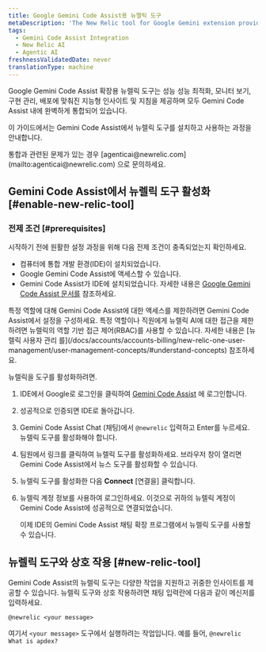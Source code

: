 ```yaml
---
title: Google Gemini Code Assist용 뉴렐릭 도구
metaDescription: 'The New Relic tool for Google Gemini extension provides intelligent insights and guidance tailored to optimize application performance, monitor infrastructure, and manage deployments—all seamlessly integrated within Gemini Code Assist.'
tags:
  - Gemini Code Assist Integration
  - New Relic AI
  - Agentic AI
freshnessValidatedDate: never
translationType: machine
---
```


Google Gemini Code Assist 확장용 뉴렐릭 도구는 성능 성능 최적화, 모니터 보기, 구현 관리, 배포에 맞춰진 지능형 인사이트 및 지침을 제공하며 모두 Gemini Code Assist 내에 완벽하게 통합되어 있습니다.

이 가이드에서는 Gemini Code Assist에서 뉴렐릭 도구를 설치하고 사용하는 과정을 안내합니다.

<Callout variant="tip" title="팁">
  통합과 관련된 문제가 있는 경우 [agenticai@newrelic.com](mailto:agenticai@newrelic.com) 으로 문의하세요.
</Callout>

## Gemini Code Assist에서 뉴렐릭 도구 활성화 [#enable-new-relic-tool]

### 전제 조건 [#prerequisites]

시작하기 전에 원활한 설정 과정을 위해 다음 전제 조건이 충족되었는지 확인하세요.

* 컴퓨터에 통합 개발 환경(IDE)이 설치되었습니다.
* Google Gemini Code Assist에 액세스할 수 있습니다.
* Gemini Code Assist가 IDE에 설치되었습니다. 자세한 내용은 [Google Gemini Code Assist 문서를](https://cloud.google.com/gemini/docs/codeassist/overview) 참조하세요.

<Callout variant="tip" title="팁">
  특정 역할에 대해 Gemini Code Assist에 대한 액세스를 제한하려면 Gemini Code Assist에서 설정을 구성하세요. 특정 역할이나 직원에게 뉴렐릭 AI에 대한 접근을 제한하려면 뉴렐릭의 역할 기반 접근 제어(RBAC)를 사용할 수 있습니다. 자세한 내용은 [뉴렐릭 사용자 관리 를](/docs/accounts/accounts-billing/new-relic-one-user-management/user-management-concepts/#understand-concepts) 참조하세요.
</Callout>

뉴렐릭을 도구를 활성화하려면.

1. IDE에서 Google로 로그인을 클릭하여 [Gemini Code Assist](https://codeassist.google.com) 에 로그인합니다.

2. 성공적으로 인증되면 IDE로 돌아갑니다.

3. <DNT>Gemini Code Assist Chat</DNT> (채팅)에서 `@newrelic` 입력하고 Enter를 누르세요. 뉴렐릭 도구를 활성화해야 합니다.

4. 팀원에서 링크를 클릭하여 뉴렐릭 도구를 활성화하세요. 브라우저 창이 열리면 Gemini Code Assist에서 뉴스 도구를 활성화할 수 있습니다.

5. 뉴렐릭 도구를 활성화한 다음 **Connect** \[연결을] 클릭합니다.

6. 뉴렐릭 계정 정보를 사용하여 로그인하세요. 이것으로 귀하의 뉴렐릭 계정이 Gemini Code Assist에 성공적으로 연결되었습니다.

   이제 IDE의 Gemini Code Assist 채팅 확장 프로그램에서 뉴렐릭 도구를 사용할 수 있습니다.

## 뉴렐릭 도구와 상호 작용 [#new-relic-tool]

Gemini Code Assist의 뉴렐릭 도구는 다양한 작업을 지원하고 귀중한 인사이트를 제공할 수 있습니다. 뉴렐릭 도구와 상호 작용하려면 채팅 입력란에 다음과 같이 메신저를 입력하세요.

`@newrelic <your message>`

여기서 `<your message>` 도구에서 실행하려는 작업입니다. 예를 들어, `@newrelic What is apdex?`